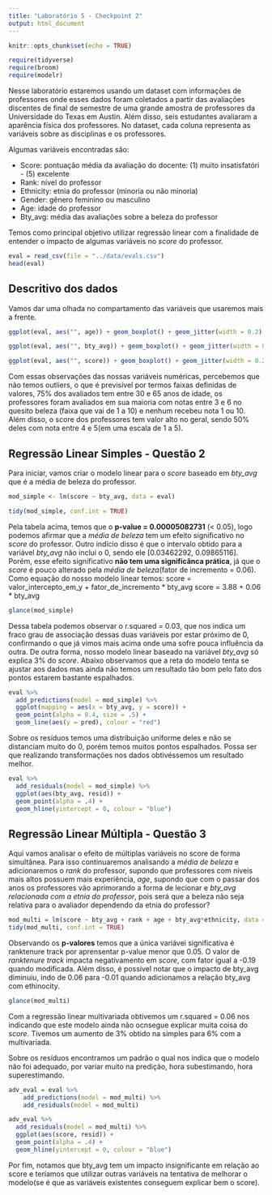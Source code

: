 ```yaml
---
title: "Laboratório 5 - Checkpoint 2"
output: html_document
---
```


```r
knitr::opts_chunk$set(echo = TRUE)
```

```r
require(tidyverse)
require(broom)
require(modelr)
```
  
  Nesse laboratório estaremos usando um dataset com informações de professores onde esses dados foram coletados a partir das avaliações discentes de final de semestre de uma grande amostra de professores da Universidade do Texas em Austin. Além disso, seis estudantes avaliaram a aparência física dos professores. No dataset, cada coluna representa as variáveis sobre as disciplinas e os professores.
  
  Algumas variáveis encontradas são: 
  
  - Score: pontuação média da avaliação do docente: (1) muito insatisfatóri - (5) excelente
  - Rank: nível do professor
  - Ethnicity: etnia do professor (minoria ou não minoria)
  - Gender: gênero feminino ou masculino
  - Age: idade do professor
  - Bty_avg: média das avaliações sobre a beleza do professor
  
  Temos como principal objetivo utilizar regressão linear com a finalidade de entender o impacto de algumas variáveis no *score* do professor.
```r
eval = read_csv(file = "../data/evals.csv")
head(eval)
```
## Descritivo dos dados
Vamos dar uma olhada no compartamento das variáveis que usaremos mais a frente.
```r
ggplot(eval, aes("", age)) + geom_boxplot() + geom_jitter(width = 0.2)

ggplot(eval, aes("", bty_avg)) + geom_boxplot() + geom_jitter(width = 0.2)

ggplot(eval, aes("", score)) + geom_boxplot() + geom_jitter(width = 0.2)

```
Com essas observações das nossas variáveis numéricas, percebemos que não temos outliers, o que é previsível por termos faixas definidas de valores, 75% dos avaliados tem entre 30 e 65 anos de idade, os professores foram avaliados em sua maioria com notas entre 3 e 6 no quesito beleza (faixa que vai de 1 a 10) e nenhum recebeu nota 1 ou 10. Além disso, o score dos professores tem valor alto no geral, sendo 50% deles com nota entre 4 e 5(em uma escala de 1 a 5).

## Regressão  Linear Simples - Questão 2
Para iniciar, vamos criar o modelo linear para o _score_ baseado em *bty_avg* que é a média de beleza do professor.
```r
mod_simple <- lm(score ~ bty_avg, data = eval)

tidy(mod_simple, conf.int = TRUE)

```
Pela tabela acima, temos que o **p-value = 0.00005082731** (< 0.05), logo podemos afirmar que a _média de beleza_ tem um efeito significativo no _score_ do professor. Outro indício disso é que o intervalo obtido para a variável _bty_avg_ não inclui o 0, sendo ele [0.03462292, 0.09865116]. Porém, esse efeito significativo **não tem uma significânca prática**, já que o _score_ é pouco alterado pela _média de beleza_(fator de incremento = 0.06).
Como equação do nosso modelo linear temos:
score = valor_intercepto_em_y + fator_de_incremento * bty_avg
score = 3.88 + 0.06 * bty_avg

```r
glance(mod_simple)
```
  Dessa tabela podemos observar o r.squared = 0.03, que nos indica um fraco grau de associação dessas duas variáveis por estar próximo de 0, confirmando o que já vimos mais acima onde uma sofre pouca influência da outra. De outra forma, nosso modelo linear baseado na variável *bty_avg* só explica 3% do *score*.
  Abaixo observamos que a reta do modelo tenta se ajustar aos dados mas ainda não temos um resultado tão bom pelo fato dos pontos estarem bastante espalhados.
```r
eval %>% 
  add_predictions(model = mod_simple) %>%
  ggplot(mapping = aes(x = bty_avg, y = score)) + 
  geom_point(alpha = 0.4, size = .5) + 
  geom_line(aes(y = pred), colour = "red")
```

Sobre os resíduos temos uma distribuição uniforme deles e não se distanciam muito do 0, porém temos muitos pontos espalhados. Possa ser que realizando transformações nos dados obtivéssemos um resultado melhor.
```r
eval %>% 
  add_residuals(model = mod_simple) %>% 
  ggplot(aes(bty_avg, resid)) + 
  geom_point(alpha = .4) + 
  geom_hline(yintercept = 0, colour = "blue")
```

## Regressão Linear Múltipla - Questão 3

Aqui vamos analisar o efeito de múltiplas variáveis no score de forma simultânea. Para isso continuaremos analisando a _média de beleza_ e adicionaremos o _rank_ do professor, supondo que professores com níveis mais altos possuem mais experiência, _age_, supondo que com o passar dos anos os professores vão aprimorando a forma de lecionar e *bty_avg relacionada com a etnia do professor*, pois será que a beleza não seja relativa para o avaliador dependendo da etnia do professor?

```r
mod_multi = lm(score ~ bty_avg + rank + age + bty_avg*ethnicity, data = eval)
tidy(mod_multi, conf.int = TRUE)
```
Observando os **p-valores** temos que a única variávei significativa é ranktenure track por aprensentar p-value menor que 0.05. O valor de _ranktenure track_ impacta negativamento em _score_, com fator igual a -0.19 quando modificada.
Além disso, é possível notar que o impacto de bty_avg diminuiu, indo de 0.06 para -0.01 quando adicionamos a relação bty_avg com ethinocity.
```r
glance(mod_multi)
```
Com a regressão linear multivariada obtivemos um r.squared = 0.06 nos indicando que este modelo ainda não ocnsegue explicar muita coisa do *score*. Tivemos um aumento de 3% obtido na simples para 6% com a multivariada.

Sobre os resíduos encontramos um padrão o qual nos indica que o modelo não foi adequado, por variar muito na predição, hora subestimando, hora superestimando.
```r
adv_eval = eval %>%
    add_predictions(model = mod_multi) %>%
    add_residuals(model = mod_multi)

adv_eval %>% 
  add_residuals(model = mod_multi) %>% 
  ggplot(aes(score, resid)) + 
  geom_point(alpha = .4) + 
  geom_hline(yintercept = 0, colour = "blue")
```

Por fim, notamos que bty_avg tem um impacto insignificante em relação ao score e teríamos que utilizar outras variáveis na tentativa de melhorar o modelo(se é que as variáveis existentes conseguem explicar bem o score).
